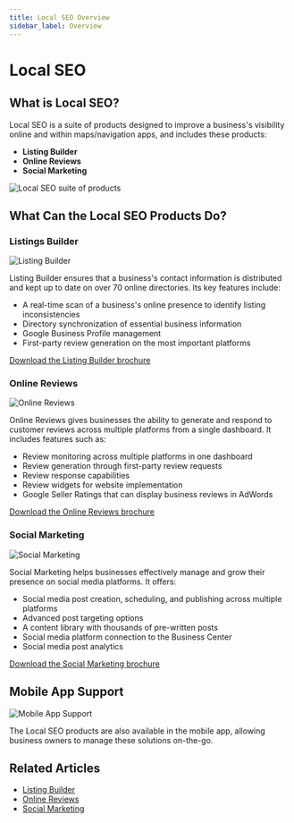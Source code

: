 ```yaml
---
title: Local SEO Overview
sidebar_label: Overview
---
```


# Local SEO

## What is Local SEO?

Local SEO is a suite of products designed to improve a business's visibility online and within maps/navigation apps, and includes these products:

- **Listing Builder**
- **Online Reviews**
- **Social Marketing**

![Local SEO suite of products](./img/image1.jpg)

## What Can the Local SEO Products Do?

### Listings Builder

![Listing Builder](./img/image2.jpg)

Listing Builder ensures that a business's contact information is distributed and kept up to date on over 70 online directories. Its key features include:

- A real-time scan of a business's online presence to identify listing inconsistencies
- Directory synchronization of essential business information
- Google Business Profile management
- First-party review generation on the most important platforms

[Download the Listing Builder brochure](/files/local-seo/Listing_Builder_Brochure.pdf)

### Online Reviews

![Online Reviews](./img/image3.jpg)

Online Reviews gives businesses the ability to generate and respond to customer reviews across multiple platforms from a single dashboard. It includes features such as:

- Review monitoring across multiple platforms in one dashboard
- Review generation through first-party review requests
- Review response capabilities
- Review widgets for website implementation
- Google Seller Ratings that can display business reviews in AdWords

[Download the Online Reviews brochure](/files/local-seo/Online_Reviews_Product_Brochure.pdf)

### Social Marketing

![Social Marketing](./img/image4.jpg)

Social Marketing helps businesses effectively manage and grow their presence on social media platforms. It offers:

- Social media post creation, scheduling, and publishing across multiple platforms
- Advanced post targeting options
- A content library with thousands of pre-written posts
- Social media platform connection to the Business Center
- Social media post analytics

[Download the Social Marketing brochure](/files/local-seo/Social_Marketing_Product_Brochure.pdf)

## Mobile App Support

![Mobile App Support](./img/image5.jpg)

The Local SEO products are also available in the mobile app, allowing business owners to manage these solutions on-the-go.

## Related Articles

- [Listing Builder](/local-seo/listing-builder)
- [Online Reviews](/local-seo/online-reviews)
- [Social Marketing](/local-seo/social-marketing)